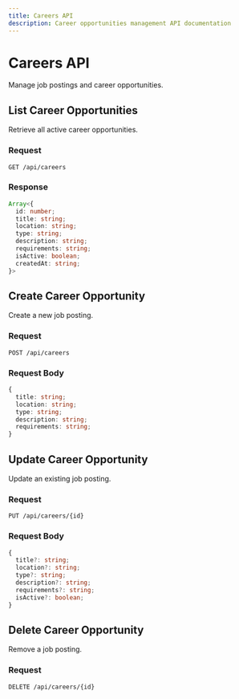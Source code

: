 ```yaml
---
title: Careers API
description: Career opportunities management API documentation
---
```


# Careers API

Manage job postings and career opportunities.

## List Career Opportunities

Retrieve all active career opportunities.

### Request
```http
GET /api/careers
```

### Response
```typescript
Array<{
  id: number;
  title: string;
  location: string;
  type: string;
  description: string;
  requirements: string;
  isActive: boolean;
  createdAt: string;
}>
```

## Create Career Opportunity

Create a new job posting.

### Request
```http
POST /api/careers
```

### Request Body
```typescript
{
  title: string;
  location: string;
  type: string;
  description: string;
  requirements: string;
}
```

## Update Career Opportunity

Update an existing job posting.

### Request
```http
PUT /api/careers/{id}
```

### Request Body
```typescript
{
  title?: string;
  location?: string;
  type?: string;
  description?: string;
  requirements?: string;
  isActive?: boolean;
}
```

## Delete Career Opportunity

Remove a job posting.

### Request
```http
DELETE /api/careers/{id}
``` 